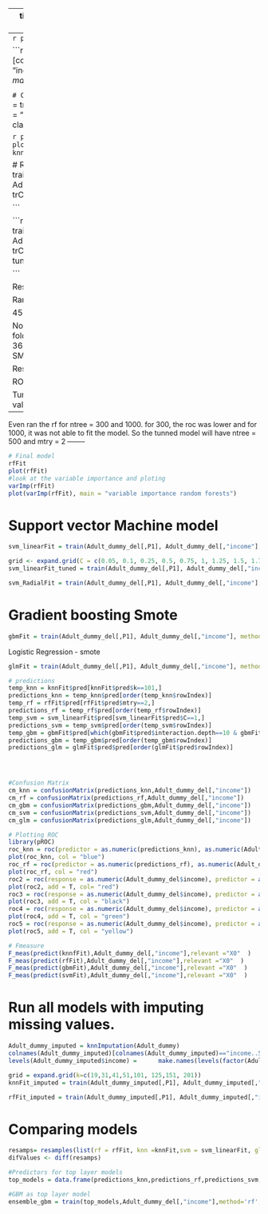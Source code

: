 --
title: "Untitled"
author: "vidhu"
date: "June 15, 2018"
output: html_document
---
```r
predictorset
```

```r
colnames(Adult_dummy_del)[colnames(Adult_dummy_del)=="income..50K"] = "income"
levels(Adult_dummy_del$income) =      make.names(levels(factor(Adult_dummy_del$income)))

```
# Control for smote modelling
```r
set.seed(400)
ctrl = trainControl(method = "cv", 
                     number = 5, 
                     sampling = "smote",
                     summaryFunction= twoClassSummary, 
                     classProbs=T,
                     savePredictions = T)
```
# kNN -smote
```r
grid = expand.grid(k=c(19,31,41,51,101, 125,151, 201))
knnFit = train(Adult_dummy_del[,P1], Adult_dummy_del[,"income"], method = "knn", use.all = T,trControl = ctrl, metric = "ROC", tuneGrid = grid)
```

```r
plot(knnFit)
varImp(knnFit)
plot(varImp(knnFit), main = "variable importance knn")
```

# Random Forest- smote
```r
rfFit = train(Adult_dummy_del[,P1], Adult_dummy_del[,"income"], method = "rf", trControl = ctrl, metric = "ROC", tuneLength = 5)

```

```r
grid = expand.grid(.mtry =2)
rfFit_tuned = train(Adult_dummy_del[,P1], Adult_dummy_del[,"income"], method = "rf", trControl = ctrl, metric = "ROC",ntree =100, tuneGrid = grid)

```

Result of above chunk

Random Forest 

45175 samples
   20 predictor
    2 classes: 'X0', 'X1' 

No pre-processing
Resampling: Cross-Validated (5 fold) 
Summary of sample sizes: 36140, 36140, 36140, 36140, 36140 
Addtional sampling using SMOTE

Resampling results:

  ROC        Sens       Spec    
  0.8819329  0.7902161  0.806107

Tuning parameter 'mtry' was held constant at a value of 2
--------
Even ran the rf for ntree = 300 and 1000. 
for 300, the roc was lower and for 1000, it was not able to fit the model. So the tunned model will have ntree = 500 and mtry = 2
--------
```r
# Final model 
rfFit
plot(rfFit)
#look at the variable importance and ploting
varImp(rfFit)
plot(varImp(rfFit), main = "variable importance random forests")

```
# Support vector Machine model
```r

svm_linearFit = train(Adult_dummy_del[,P1], Adult_dummy_del[,"income"], method = "svmLinear", trControl = ctrl, metric = "ROC", tuneLength = 20)

```


```r
grid <- expand.grid(C = c(0.05, 0.1, 0.25, 0.5, 0.75, 1, 1.25, 1.5, 1.75, 2,5))
svm_linearFit_tuned = train(Adult_dummy_del[,P1], Adult_dummy_del[,"income"], method = "svmLinear", trControl = ctrl, metric = "ROC", tuneGrid = grid)

```

```r

svm_RadialFit = train(Adult_dummy_del[,P1], Adult_dummy_del[,"income"], method = "svmRadial", trControl = ctrl, metric = "ROC", tuneLength = 10)

```



# Gradient boosting Smote

```r

gbmFit = train(Adult_dummy_del[,P1], Adult_dummy_del[,"income"], method = "gbm", trControl = ctrl, metric = "ROC", tuneLength = 10)

```

Logistic Regression - smote
```r
glmFit = train(Adult_dummy_del[,P1], Adult_dummy_del[,"income"], method = "glm", trControl = ctrl, metric = "ROC", family="binomial")

```

```r
# predictions
temp_knn = knnFit$pred[knnFit$pred$k==101,]
predictions_knn = temp_knn$pred[order(temp_knn$rowIndex)]
temp_rf = rfFit$pred[rfFit$pred$mtry==2,]
predictions_rf = temp_rf$pred[order(temp_rf$rowIndex)]
temp_svm = svm_linearFit$pred[svm_linearFit$pred$C==1,]
predictions_svm = temp_svm$pred[order(temp_svm$rowIndex)]
temp_gbm = gbmFit$pred[which(gbmFit$pred$interaction.depth==10 & gbmFit$pred$n.trees==100 & gbmFit$pred$shrinkage==0.1, gbmFit$pred$n.minobsinnode == 10),]
predictions_gbm = temp_gbm$pred[order(temp_gbm$rowIndex)]
predictions_glm = glmFit$pred$pred[order(glmFit$pred$rowIndex)]




#Confusion Matrix
cm_knn = confusionMatrix(predictions_knn,Adult_dummy_del[,"income"])
cm_rf = confusionMatrix(predictions_rf,Adult_dummy_del[,"income"])
cm_gbm = confusionMatrix(predictions_gbm,Adult_dummy_del[,"income"])
cm_svm = confusionMatrix(predictions_svm,Adult_dummy_del[,"income"])
cm_glm = confusionMatrix(predictions_glm,Adult_dummy_del[,"income"])
```

```r
# Plotting ROC
library(pROC)
roc_knn = roc(predictor = as.numeric(predictions_knn), as.numeric(Adult_dummy_del[,"income"]))
plot(roc_knn, col = "blue")
roc_rf = roc(predictor = as.numeric(predictions_rf), as.numeric(Adult_dummy_del[,"income"]))
plot(roc_rf, col = "red")
roc2 = roc(response = as.numeric(Adult_dummy_del$income), predictor = as.numeric(predict(rfFit)))
plot(roc2, add = T, col= "red")
roc3 = roc(response = as.numeric(Adult_dummy_del$income), predictor = as.numeric(predict(gbmFit)))
plot(roc3, add = T, col = "black")
roc4 = roc(response = as.numeric(Adult_dummy_del$income), predictor = as.numeric(predict(svm_linearFit)))
plot(roc4, add = T, col = "green")
roc5 = roc(response = as.numeric(Adult_dummy_del$income), predictor = as.numeric(predict(glmFit)))
plot(roc5, add = T, col = "yellow")

# Fmeasure 
F_meas(predict(knnfFit),Adult_dummy_del[,"income"],relevant ="X0"  )
F_meas(predict(rfFit),Adult_dummy_del[,"income"],relevant ="X0"  )
F_meas(predict(gbmFit),Adult_dummy_del[,"income"],relevant ="X0"  )
F_meas(predict(svmFit),Adult_dummy_del[,"income"],relevant ="X0"  )
```
# Run all models with imputing missing values.
```r
Adult_dummy_imputed = knnImputation(Adult_dummy)
colnames(Adult_dummy_imputed)[colnames(Adult_dummy_imputed)=="income..50K"] = "income"
levels(Adult_dummy_imputed$income) =      make.names(levels(factor(Adult_dummy_imputed$income)))
```

```r
grid = expand.grid(k=c(19,31,41,51,101, 125,151, 201))
knnFit_imputed = train(Adult_dummy_imputed[,P1], Adult_dummy_imputed[,"income"], method = "knn", use.all = T,trControl = ctrl, metric = "ROC", tuneGrid = grid)
```



```r
rfFit_imputed = train(Adult_dummy_imputed[,P1], Adult_dummy_imputed[,"income"], method = "rf", trControl = Ctrl, metric = "ROC", tuneLength = 10)

```




# Comparing models
```r
resamps= resamples(list(rf = rfFit, knn =knnFit,svm = svm_linearFit, glm = glmFit, gbm = gbmFit))
difValues <- diff(resamps)
```

```r
#Predictors for top layer models 
top_models = data.frame(predictions_knn,predictions_rf,predictions_svm, predictions_gbm, predictions_glm) 

#GBM as top layer model 
ensemble_gbm = train(top_models,Adult_dummy_del[,"income"],method='rf',trControl= ctrl,tuneLength=3)
```